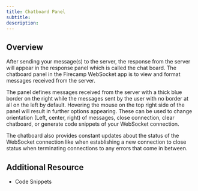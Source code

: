 ```yaml
---
title: Chatboard Panel
subtitle:
description:
---
```


## Overview

After sending your message(s) to the server, the response from the server will appear in the response panel which is called the chat board. The chatboard panel in the Firecamp WebSocket app is to view and format messages received from the server.

The panel defines messages received from the server with a thick blue border on the right while the messages sent by the user with no border at all on the left by default. Hovering the mouse on the top right side of the panel will result in further options appearing. These can be used to change orientation (Left, center, right) of messages, close connection, clear chatboard, or generate code snippets of your WebSocket connection.

The chatboard also provides constant updates about the status of the WebSocket connection like when establishing a new connection to close status when terminating connections to any errors that come in between.


## Additional Resource
- Code Snippets
